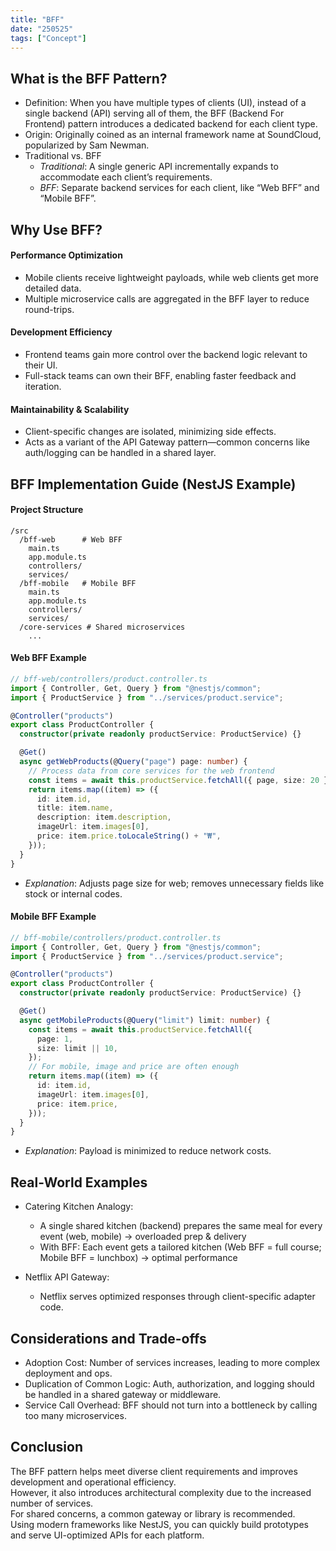 ```yaml
---
title: "BFF"
date: "250525"
tags: ["Concept"]
---
```


## What is the BFF Pattern?

- Definition: When you have multiple types of clients (UI), instead of a single backend (API) serving all of them, the BFF (Backend For Frontend) pattern introduces a dedicated backend for each client type.
- Origin: Originally coined as an internal framework name at SoundCloud, popularized by Sam Newman.
- Traditional vs. BFF
  - _Traditional_: A single generic API incrementally expands to accommodate each client’s requirements.
  - _BFF_: Separate backend services for each client, like “Web BFF” and “Mobile BFF”.

## Why Use BFF?

#### Performance Optimization

- Mobile clients receive lightweight payloads, while web clients get more detailed data.
- Multiple microservice calls are aggregated in the BFF layer to reduce round-trips.

#### Development Efficiency

- Frontend teams gain more control over the backend logic relevant to their UI.
- Full-stack teams can own their BFF, enabling faster feedback and iteration.

#### Maintainability & Scalability

- Client-specific changes are isolated, minimizing side effects.
- Acts as a variant of the API Gateway pattern—common concerns like auth/logging can be handled in a shared layer.

## BFF Implementation Guide (NestJS Example)

#### Project Structure

```
/src
  /bff-web      # Web BFF
    main.ts
    app.module.ts
    controllers/
    services/
  /bff-mobile   # Mobile BFF
    main.ts
    app.module.ts
    controllers/
    services/
  /core-services # Shared microservices
    ...
```

#### Web BFF Example

```typescript
// bff-web/controllers/product.controller.ts
import { Controller, Get, Query } from "@nestjs/common";
import { ProductService } from "../services/product.service";

@Controller("products")
export class ProductController {
  constructor(private readonly productService: ProductService) {}

  @Get()
  async getWebProducts(@Query("page") page: number) {
    // Process data from core services for the web frontend
    const items = await this.productService.fetchAll({ page, size: 20 });
    return items.map((item) => ({
      id: item.id,
      title: item.name,
      description: item.description,
      imageUrl: item.images[0],
      price: item.price.toLocaleString() + "₩",
    }));
  }
}
```

- _Explanation_: Adjusts page size for web; removes unnecessary fields like stock or internal codes.

#### Mobile BFF Example

```typescript
// bff-mobile/controllers/product.controller.ts
import { Controller, Get, Query } from "@nestjs/common";
import { ProductService } from "../services/product.service";

@Controller("products")
export class ProductController {
  constructor(private readonly productService: ProductService) {}

  @Get()
  async getMobileProducts(@Query("limit") limit: number) {
    const items = await this.productService.fetchAll({
      page: 1,
      size: limit || 10,
    });
    // For mobile, image and price are often enough
    return items.map((item) => ({
      id: item.id,
      imageUrl: item.images[0],
      price: item.price,
    }));
  }
}
```

- _Explanation_: Payload is minimized to reduce network costs.

## Real-World Examples

- Catering Kitchen Analogy:

  - A single shared kitchen (backend) prepares the same meal for every event (web, mobile) → overloaded prep & delivery
  - With BFF: Each event gets a tailored kitchen (Web BFF = full course; Mobile BFF = lunchbox) → optimal performance

- Netflix API Gateway:
  - Netflix serves optimized responses through client-specific adapter code.

## Considerations and Trade-offs

- Adoption Cost: Number of services increases, leading to more complex deployment and ops.
- Duplication of Common Logic: Auth, authorization, and logging should be handled in a shared gateway or middleware.
- Service Call Overhead: BFF should not turn into a bottleneck by calling too many microservices.

## Conclusion

The BFF pattern helps meet diverse client requirements and improves development and operational efficiency.  
However, it also introduces architectural complexity due to the increased number of services.  
For shared concerns, a common gateway or library is recommended.  
Using modern frameworks like NestJS, you can quickly build prototypes and serve UI-optimized APIs for each platform.
